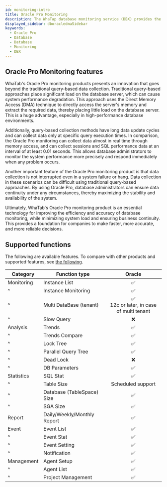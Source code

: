 ```yaml
---
id: monitoring-intro
title: Oracle Pro Monitoring
description: The WhaTap database monitoring service (DBX) provides the performance monitoring service by collecting data based on queries.
displayed_sidebar: dboracledmaSidebar
keywords:
  - Oracle Pro
  - Database
  - Database
  - Monitoring
  - DBX
---
```



<Dbintroductiondesc />

## Oracle Pro Monitoring features

WhaTab's Oracle Pro monitoring products presents an innovation that goes beyond the traditional query-based data collection. Traditional query-based approaches place significant load on the database server, which can cause system performance degradation. This approach uses the Direct Memory Access (DMA) technique to directly access the server's memory and extract the required data, thereby placing little load on the database server. This is a huge advantage, especially in high-performance database environments.

Additionally, query-based collection methods have long data update cycles and can collect data only at specific query execution times. In comparison, the Oracle Pro monitoring can collect data almost in real time through memory access, and can collect sessions and SQL performance data at an interval of at least 0.01 seconds. This allows database administrators to monitor the system performance more precisely and respond immediately when any problem occurs.

Another important feature of the Oracle Pro monitoring product is that data collection is not interrupted even in a system failure or hang. Data collection in these scenarios can be difficult using traditional query-based approaches. By using Oracle Pro, database administrators can ensure data continuity under any circumstances, thereby maximizing the stability and availability of the system.

Ultimately, WhaTab's Oracle Pro monitoring product is an essential technology for improving the efficiency and accuracy of database monitoring, while minimizing system load and ensuring business continuity. This provides a foundation for companies to make faster, more accurate, and more reliable decisions.


<Dbspecification />

## Supported functions

The following are available features. To compare with other products and supported features, see [the following](../support-env#compare-db).

| Category   | Function type                                 |                                   Oracle                                  |
| ---------- | --------------------------------------------- | :-----------------------------------------------------------------------: |
| Monitoring | Instance List                                 |                      <span class='emoji-ok'>✅</span>                      |
| ^          | Instance Monitoring                           |                      <span class='emoji-ok'>✅</span>                      |
| ^          | Multi DataBase (tenant)    | <span class='emoji-ok'>✅</span><br/>12c or later, in case of multi tenant |
| ^          | Slow Query                                    |                      <span class='emoji-no'>❌</span>                      |
| Analysis   | Trends                                        |                      <span class='emoji-ok'>✅</span>                      |
| ^          | Trends Compare                                |                      <span class='emoji-ok'>✅</span>                      |
| ^          | Lock Tree                                     |                      <span class='emoji-ok'>✅</span>                      |
| ^          | Parallel Query Tree                           |                      <span class='emoji-ok'>✅</span>                      |
| ^          | Dead Lock                                     |                      <span class='emoji-no'>❌</span>                      |
| ^          | DB Parameters                                 |                      <span class='emoji-ok'>✅</span>                      |
| Statistics | SQL Stat                                      |                      <span class='emoji-ok'>✅</span>                      |
| ^          | Table Size                                    |                             Scheduled support                             |
| ^          | Database (TableSpace) Size |                      <span class='emoji-ok'>✅</span>                      |
| ^          | SGA Size                                      |                      <span class='emoji-ok'>✅</span>                      |
| Report     | Daily/Weekly/Monthly Report                   |                      <span class='emoji-ok'>✅</span>                      |
| Event      | Event List                                    |                      <span class='emoji-ok'>✅</span>                      |
| ^          | Event Stat                                    |                      <span class='emoji-ok'>✅</span>                      |
| ^          | Event Setting                                 |                      <span class='emoji-ok'>✅</span>                      |
| ^          | Notification                                  |                      <span class='emoji-ok'>✅</span>                      |
| Management | Agent Setup                                   |                      <span class='emoji-ok'>✅</span>                      |
| ^          | Agent List                                    |                      <span class='emoji-ok'>✅</span>                      |
| ^          | Project Management                            |                      <span class='emoji-ok'>✅</span>                      |
